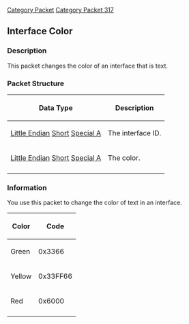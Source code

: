 [[Category Packet]]
[[Category Packet 317]]
{{packet|name=Interface color|description=This packet changes the color of an interface that is text.|opcode=122|type=Fixed|length=6|revision=317}}
== Interface Color ==

=== Description ===

This packet changes the color of an interface that is text.

=== Packet Structure ===
{|border=2
! Data Type
! Description
|-
| [[Data Types#Little Endian|Little Endian]] [[Data Types#Standard data types|Short]] [[Data Types#Non Standard Data Types|Special A]]
| The interface ID.
|-
| [[Data Types#Little Endian|Little Endian]] [[Data Types#Standard data types|Short]] [[Data Types#Non Standard Data Types|Special A]]
| The color.
|-
|}

=== Information ===
You use this packet to change the color of text in an interface.

{|border=2
! Color
! Code
|-
| Green
| 0x3366
|-
| Yellow
| 0x33FF66
|-
| Red
| 0x6000
|-
|}